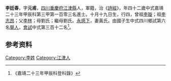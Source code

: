 {{明清人物信息框
| 姓名 = 李廷春
| 原名 =
| 圖片名稱= 
| 圖片大小 =
| 圖片說明 = 
| 最高職務 =
| 國家 = 大明 
| 爵位 =
| 籍貫 = [[四川|四川]][[重慶府|重慶府]][[江津縣|江津縣]]
| 族裔 = 
| 字號 = 
| 諡號 =
| 出生日期 = 十月十九日
| 出生地點 = 
| 逝世日期 = 卒年不詳 
| 逝世地點 =
| 墓葬 =
| 配偶 = 黃氏
| 親屬 = 曾祖[[李璇|李璇]]，祖[[李志昂|李志昂]]，父[[李林|李林]]，母劉氏；繼母劉氏
| 出身 =
* 嘉靖二十三年甲辰科同進士出身
| 經歷 =
| 著作 = 
}}
'''李廷春'''{{BD|1503年||？年||}}，字'''元甫'''，[[四川|四川]][[重慶府|重慶府]][[江津縣|江津縣]]人，軍籍，治《[[詩經|詩經]]》，年四十二歲中式嘉靖二十三年甲辰科第三甲第一百零三名進士。十月十九日生，行四，曾祖[[李璇|李璇]]；祖[[李志昂|李志昂]]；父[[李林|李林]]；母劉氏；繼母劉氏。[[永感下|永感下]]，妻黃氏。由國子生中式四川鄉試第六名[[舉人|舉人]]，[[會試|會試]]中式第三百十二名<ref>《嘉靖二十三年甲辰科登科錄》</ref>。

== 参考资料 ==
{{reflist}}

{{嘉靖二十三年甲辰科殿试金榜}}

{{Authority control}}
{{DEFAULTSORT:L}}
[[Category:李姓|Category:李姓]]
[[Category:江津人|Category:江津人]]


{{明朝人物小作品}}